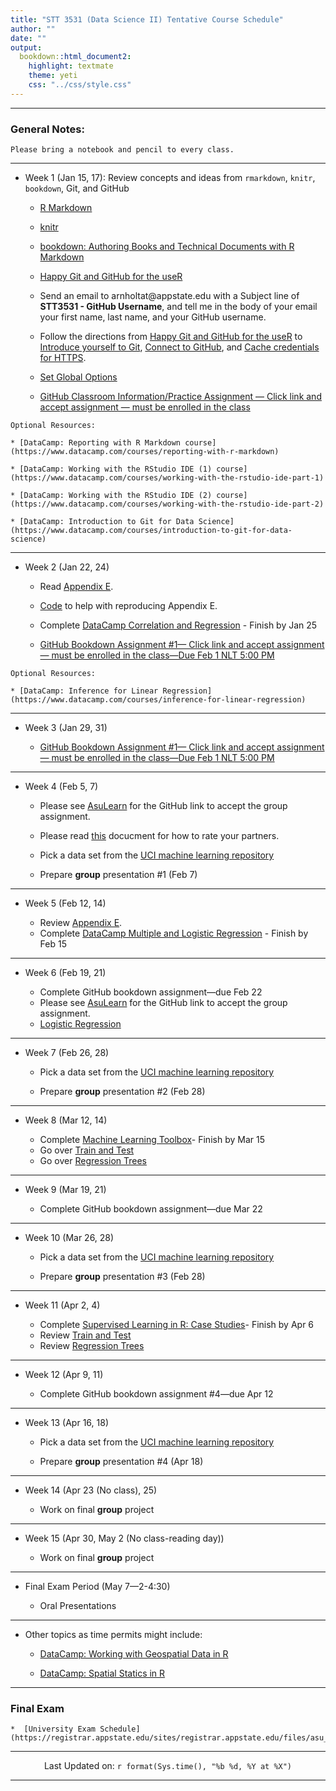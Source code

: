 ```yaml
---
title: "STT 3531 (Data Science II) Tentative Course Schedule"
author: ""
date: ""
output: 
  bookdown::html_document2: 
    highlight: textmate
    theme: yeti
    css: "../css/style.css"
---
```


<script type="text/x-mathjax-config">
MathJax.Hub.Config({
  TeX: { equationNumbers: { autoNumber: "AMS" } }
});
</script>

* * *

### General Notes: {-}

```block
Please bring a notebook and pencil to every class.  
```

* * *

* Week 1 (Jan 15, 17): Review concepts and ideas from `rmarkdown`, `knitr`, `bookdown`, Git, and GitHub
    
    + [R Markdown](http://rmarkdown.rstudio.com/)
    
    + [knitr](https://yihui.name/knitr/)
    
    + [bookdown: Authoring Books and Technical Documents with R Markdown](https://bookdown.org/yihui/bookdown/)
    
    + [Happy Git and GitHub for the useR](http://happygitwithr.com/)

    + Send an email to arnholtat@appstate.edu with a Subject line of **STT3531 - GitHub Username**, and tell me in the body of your email your first name, last name, and your GitHub username.  
    
    + Follow the directions from [Happy Git and GitHub for the useR](http://happygitwithr.com/) to [Introduce yourself to Git](http://happygitwithr.com/hello-git.html), [Connect to GitHub](http://happygitwithr.com/push-pull-github.html), and [Cache credentials for HTTPS](http://happygitwithr.com/credential-caching.html).
    
    + [Set Global Options](https://stat-ata-asu.github.io/STT5812CourseRepo/Rmarkdown/GlobalOptions.html)
    
    + [GitHub Classroom Information/Practice Assignment --- Click link and accept assignment --- must be enrolled in the class](https://classroom.github.com/a/jfwFmKWD)
    
```block
Optional Resources:

* [DataCamp: Reporting with R Markdown course](https://www.datacamp.com/courses/reporting-with-r-markdown)

* [DataCamp: Working with the RStudio IDE (1) course](https://www.datacamp.com/courses/working-with-the-rstudio-ide-part-1)

* [DataCamp: Working with the RStudio IDE (2) course](https://www.datacamp.com/courses/working-with-the-rstudio-ide-part-2)

* [DataCamp: Introduction to Git for Data Science](https://www.datacamp.com/courses/introduction-to-git-for-data-science)
``` 


* * *

* Week 2 (Jan 22, 24)
   
    + Read [Appendix E](./appE.html).  

    + [Code](https://raw.githubusercontent.com/alanarnholt/GeneralStatistics/master/rmarkdown/ResidualGraphs.Rmd) to help with reproducing Appendix E.

    + Complete [DataCamp Correlation and Regression](https://www.datacamp.com/courses/correlation-and-regression) - Finish by Jan 25
    
    + [GitHub Bookdown Assignment #1--- Click link and accept assignment --- must be enrolled in the class---Due Feb 1 NLT 5:00 PM](https://classroom.github.com/a/aR0VkDlh)
    

```block
Optional Resources:

* [DataCamp: Inference for Linear Regression](https://www.datacamp.com/courses/inference-for-linear-regression)
```    

* * *

* Week 3 (Jan 29, 31)

    + [GitHub Bookdown Assignment #1--- Click link and accept assignment --- must be enrolled in the class---Due Feb 1 NLT 5:00 PM](https://classroom.github.com/a/aR0VkDlh)
    
* * *

* Week 4 (Feb 5, 7)
    + Please see [AsuLearn](https://asulearn.appstate.edu) for the GitHub link to accept the group assignment.
    
    + Please read [this](../GroupProjectEval/GroupEvaluation.pdf) docucment for how to rate your partners.
    
    + Pick a data set from the [UCI machine learning repository](https://archive.ics.uci.edu/ml/index.php)

    + Prepare **group** presentation #1 (Feb 7)

* * *

* Week 5 (Feb 12, 14)

    + Review [Appendix E](./appE.html). 
    + Complete [DataCamp Multiple and Logistic Regression](https://www.datacamp.com/courses/multiple-and-logistic-regression) - Finish by Feb 15

* * *

* Week 6 (Feb 19, 21)

    + Complete GitHub bookdown assignment---due Feb 22
    + Please see [AsuLearn](https://asulearn.appstate.edu) for the GitHub link to accept the group assignment.
    + [Logistic Regression](../rmarkdown/HW1later.html)

* * *

* Week 7 (Feb 26, 28)

    + Pick a data set from the [UCI machine learning repository](https://archive.ics.uci.edu/ml/index.php)
    
    + Prepare **group** presentation #2 (Feb 28)

* * *      

* Week 8 (Mar 12, 14)

    + Complete [Machine Learning Toolbox](https://www.datacamp.com/courses/machine-learning-toolbox)- Finish by Mar 15
    +  Go over [Train and Test](../rmarkdown/TrainAndTestPartitions.html)
    +  Go over [Regression Trees](../rmarkdown/RegressionTrees.html)

* * *

* Week 9 (Mar 19, 21)

    + Complete GitHub bookdown assignment---due Mar 22

* * *

* Week 10 (Mar 26, 28)

    + Pick a data set from the [UCI machine learning repository](https://archive.ics.uci.edu/ml/index.php)
    
    + Prepare **group** presentation #3 (Feb 28)

* * * 

* Week 11 (Apr 2, 4)

    + Complete [Supervised Learning in R: Case Studies](https://www.datacamp.com/courses/supervised-learning-in-r-case-studies)- Finish by Apr 6
    +  Review [Train and Test](../rmarkdown/TrainAndTestPartitions.html)
    +  Review [Regression Trees](../rmarkdown/RegressionTrees.html)

* * *

* Week 12 (Apr 9, 11)

    + Complete GitHub bookdown assignment #4---due Apr 12

* * *

* Week 13 (Apr 16, 18)

    + Pick a data set from the [UCI machine learning repository](https://archive.ics.uci.edu/ml/index.php)

    + Prepare **group** presentation #4 (Apr 18)

* * * 

* Week 14 (Apr 23 (No class), 25)
  
    + Work on final **group** project

* * *

* Week 15 (Apr 30, May 2 (No class-reading day))

    + Work on final **group** project

* * *

* Final Exam Period (May 7---2-4:30)

    + Oral Presentations

* * *

* Other topics as time permits might include:

    + [DataCamp: Working with Geospatial Data in R](https://www.datacamp.com/courses/working-with-geospatial-data-in-r)

    + [DataCamp: Spatial Statics in R](https://www.datacamp.com/courses/spatial-statistics-in-r)
    
* * *    

### Final Exam {-}

```block
*  [University Exam Schedule](https://registrar.appstate.edu/sites/registrar.appstate.edu/files/asu_spring_2018_exam_schedule.pdf)
```

________________

<center> Last Updated on: `r format(Sys.time(), "%b %d, %Y at %X")` </center>

________________
